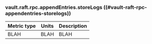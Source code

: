 ### vault.raft.rpc.appendEntries.storeLogs ((#vault-raft-rpc-appendentries-storelogs))

Metric type | Units | Description
----------- | ----- | -----------
BLAH     | BLAH    | BLAH